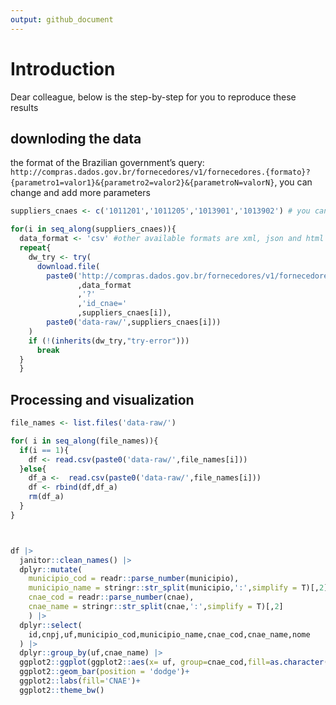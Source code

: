 ```yaml
---
output: github_document
---
```

# **Introduction**

Dear colleague, below is the step-by-step for you to reproduce these results

## **downloding the data**


the format of the Brazilian government's query:  `http://compras.dados.gov.br/fornecedores/v1/fornecedores.{formato}?{parametro1=valor1}&{parametro2=valor2}&{parametroN=valorN}`, you can change and add more parameters


```r
suppliers_cnaes <- c('1011201','1011205','1013901','1013902') # you can changes this suppliers if you want

for(i in seq_along(suppliers_cnaes)){
  data_format <- 'csv' #other available formats are xml, json and html
  repeat{
    dw_try <- try(
      download.file(
        paste0('http://compras.dados.gov.br/fornecedores/v1/fornecedores.'
               ,data_format
               ,'?'
               ,'id_cnae='
               ,suppliers_cnaes[i]),
        paste0('data-raw/',suppliers_cnaes[i]))
    )
    if (!(inherits(dw_try,"try-error"))) 
      break
  }
  }

```



## **Processing and visualization**

```r

file_names <- list.files('data-raw/')

for( i in seq_along(file_names)){
  if(i == 1){
    df <- read.csv(paste0('data-raw/',file_names[i]))
  }else{
    df_a <-  read.csv(paste0('data-raw/',file_names[i]))
    df <- rbind(df,df_a)
    rm(df_a)
  }
}



df |> 
  janitor::clean_names() |> 
  dplyr::mutate(
    municipio_cod = readr::parse_number(municipio),
    municipio_name = stringr::str_split(municipio,':',simplify = T)[,2],
    cnae_cod = readr::parse_number(cnae),
    cnae_name = stringr::str_split(cnae,':',simplify = T)[,2]
    ) |> 
  dplyr::select(
    id,cnpj,uf,municipio_cod,municipio_name,cnae_cod,cnae_name,nome
  ) |> 
  dplyr::group_by(uf,cnae_name) |> 
  ggplot2::ggplot(ggplot2::aes(x= uf, group=cnae_cod,fill=as.character(cnae_cod)))+
  ggplot2::geom_bar(position = 'dodge')+
  ggplot2::labs(fill='CNAE')+
  ggplot2::theme_bw()

```

